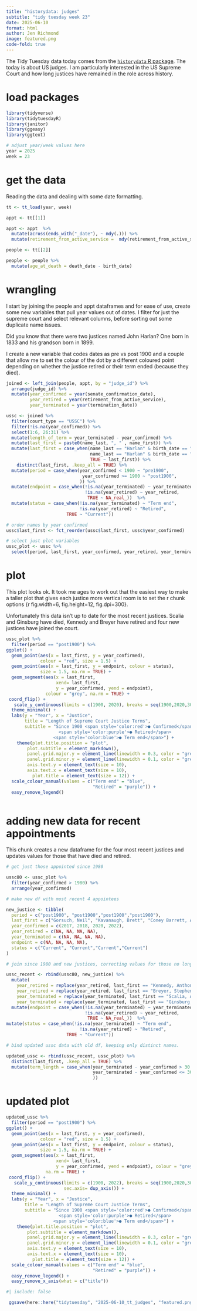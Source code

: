 ```yaml
---
title: "historydata: judges"
subtitle: "tidy tuesday week 23"
date: 2025-06-10
format: html
author: Jen Richmond
image: featured.png
code-fold: true
---
```


The Tidy Tuesday data today comes from the [`historydata` R package](https://github.com/ropensci/historydata). The today is about US judges. I am particularly interested in the US Supreme Court and how long justices have remained in the role across history. 

# load packages

```r
library(tidyverse)
library(tidytuesdayR)
library(janitor)
library(ggeasy)
library(ggtext)

# adjust year/week values here
year = 2025
week = 23
```

# get the data

Reading the data and dealing with some date formatting. 
```r

tt <- tt_load(year, week)

appt <- tt[[1]]

appt <- appt  %>%
  mutate(across(ends_with("_date"), ~ mdy(.))) %>%
  mutate(retirement_from_active_service =  mdy(retirement_from_active_service))

people <- tt[[2]]

people <- people %>%
  mutate(age_at_death = death_date - birth_date)

```


# wrangling

I start by joining the people and appt dataframes and for ease of use, create some new variables that pull year values out of dates. I filter for just the supreme court and select relevant columns, before sorting out some duplicate name issues. 

::: {.callout-note}

Did you know that there were two justices named John Harlan? One born in 1833 and his grandson born in 1899.

:::

I create a new variable that codes dates as pre vs post 1900 and a couple that allow me to set the colour of the dot by a different coloured point depending on whether the justice retired or their term ended (because they died). 

```r

joined <- left_join(people, appt, by = "judge_id") %>%
  arrange(judge_id) %>%
  mutate(year_confirmed = year(senate_confirmation_date), 
         year_retired = year(retirement_from_active_service), 
         year_terminated = year(termination_date))

ussc <- joined %>%
  filter(court_type == "USSC") %>%
  filter(!is.na(year_confirmed)) %>%
  select(1:6, 26:31) %>%
  mutate(length_of_term = year_terminated - year_confirmed) %>%
  mutate(last_first = paste0(name_last, ", " , name_first)) %>%
  mutate(last_first = case_when(name_last == "Harlan" & birth_date == "1833" ~ "I Harlan, John", 
                                name_last == "Harlan" & birth_date == "1899" ~ "II Harlan, John", 
                                TRUE ~ last_first)) %>%
    distinct(last_first, .keep_all = TRUE) %>%
  mutate(period = case_when(year_confirmed < 1900 ~ "pre1900", 
                             year_confirmed >= 1900 ~ "post1900", 
                            )) %>%
  mutate(endpoint = case_when(!is.na(year_terminated) ~ year_terminated, 
                              !is.na(year_retired) ~ year_retired,  
                               TRUE ~ NA_real_))  %>%                
  mutate(status = case_when(!is.na(year_terminated) ~ "Term end",
                            !is.na(year_retired) ~ "Retired", 
                       TRUE ~ "Current"))

# order names by year confirmed
ussc$last_first <- fct_reorder(ussc$last_first, ussc$year_confirmed) 

# select just plot variables
ussc_plot <- ussc %>%
  select(period, last_first, year_confirmed, year_retired, year_terminated, endpoint, status)

```


# plot

This plot looks ok. It took me ages to work out that the easiest way to make a taller plot that gives each justice more vertical room is to set the r chunk options {r fig.width=6, fig.height=12, fig.dpi=300}. 

Unfortunately this data isn't up to date for the most recent justices. Scalia and Ginsburg have died, Kennedy and Breyer have retired and four new justices have joined the court. 

```r

ussc_plot %>%
  filter(period == "post1900") %>%
ggplot() +
  geom_point(aes(x = last_first, y = year_confirmed), 
             colour = "red", size = 1.5) +
  geom_point(aes(x = last_first, y = endpoint, colour = status), 
             size = 1.5, na.rm = TRUE) +
  geom_segment(aes(x = last_first, 
                   xend= last_first, 
                   y = year_confirmed, yend = endpoint), 
               colour = "grey", na.rm = TRUE) +
 coord_flip() +
   scale_y_continuous(limits = c(1900, 2020), breaks = seq(1900,2020,30)) +
  theme_minimal() +
  labs(y = "Year", x = "Justice", 
       title = "Length of Supreme Court Justice Terms", 
       subtitle = "Since 1900 <span style='color:red'>● Confirmed</span> 
                    <span style='color:purple'>● Retired</span>
                  <span style='color:blue'>● Term end</span>") +
    theme(plot.title.position = "plot", 
        plot.subtitle = element_markdown(),
        panel.grid.major.y = element_line(linewidth = 0.3, color = "grey90"),
        panel.grid.minor.y = element_line(linewidth = 0.1, color = "grey95"),
        axis.text.y = element_text(size = 10),
        axis.text.x = element_text(size = 10), 
          plot.title = element_text(size = 12)) +
  scale_colour_manual(values = c("Term end" = "blue", 
                                 "Retired" = "purple")) +
  easy_remove_legend()



```

# adding new data for recent appointments

This chunk creates a new dataframe for the four most recent justices and updates values for those that have died and retired. 

```r


# get just those appointed since 1980

ussc80 <- ussc_plot %>%
  filter(year_confirmed > 1980) %>%
  arrange(year_confirmed)

# make new df with most recent 4 appointees

new_justice <- tibble(
  period = c("post1900", "post1900","post1900","post1900"),
  last_first = c("Gorsuch, Neil", "Kavanaugh, Brett", "Coney Barrett, Amy", "Brown Jackson, Ketanji"),
  year_confirmed = c(2017, 2018, 2020, 2022),
  year_retired = c(NA, NA, NA, NA), 
  year_terminated = c(NA, NA, NA, NA),
  endpoint = c(NA, NA, NA, NA),
  status = c("Current", "Current","Current","Current")
)

# join since 1980 and new justices, correcting values for those no longer serving

ussc_recent <- rbind(ussc80, new_justice) %>%
  mutate(
    year_retired = replace(year_retired, last_first == "Kennedy, Anthony", 2018), 
    year_retired = replace(year_retired, last_first == "Breyer, Stephen", 2022), 
    year_terminated = replace(year_terminated, last_first == "Scalia, Antonin", 2016),
    year_terminated = replace(year_terminated, last_first == "Ginsburg, Ruth", 2020)) %>%
  mutate(endpoint = case_when(!is.na(year_terminated) ~ year_terminated, 
                              !is.na(year_retired) ~ year_retired,  
                               TRUE ~ NA_real_))  %>%                
mutate(status = case_when(!is.na(year_terminated) ~ "Term end",
                            !is.na(year_retired) ~ "Retired", 
                       TRUE ~ "Current"))

# bind updated ussc data with old df, keeping only distinct names.

updated_ussc <- rbind(ussc_recent, ussc_plot) %>%
  distinct(last_first, .keep_all = TRUE) %>%
  mutate(term_length = case_when(year_terminated - year_confirmed > 30 ~ "long", 
                                 year_terminated - year_confirmed <= 30 ~ "short", 
                                 ))

```


# updated plot

```r
updated_ussc %>%
  filter(period == "post1900") %>%
ggplot() +
  geom_point(aes(x = last_first, y = year_confirmed), 
             colour = "red", size = 1.5) +
  geom_point(aes(x = last_first, y = endpoint, colour = status), 
             size = 1.5, na.rm = TRUE) +
  geom_segment(aes(x = last_first, 
                   xend= last_first, 
                   y = year_confirmed, yend = endpoint), colour = "grey", 
               na.rm = TRUE) +
 coord_flip() +
   scale_y_continuous(limits = c(1900, 2022), breaks = seq(1900,2020,30), 
                      sec.axis= dup_axis()) +
  theme_minimal() +
  labs(y = "Year", x = "Justice", 
       title = "Length of Supreme Court Justice Terms", 
       subtitle = "Since 1900 <span style='color:red'>● Confirmed</span> 
                    <span style='color:purple'>● Retired</span>
                  <span style='color:blue'>● Term end</span>") +
    theme(plot.title.position = "plot", 
        plot.subtitle = element_markdown(),
        panel.grid.major.y = element_line(linewidth = 0.3, color = "grey90"),
        panel.grid.minor.y = element_line(linewidth = 0.1, color = "grey95"),
        axis.text.y = element_text(size = 10),
        axis.text.x = element_text(size = 10), 
          plot.title = element_text(size = 12)) +
  scale_colour_manual(values = c("Term end" = "blue", 
                                 "Retired" = "purple")) +
  easy_remove_legend() +
  easy_remove_x_axis(what = c("title")) 


```



```r
#| include: false

 ggsave(here::here("tidytuesday", "2025-06-10_tt_judges", "featured.png"), width = 6, height = 12,  bg = "whitesmoke")


```
